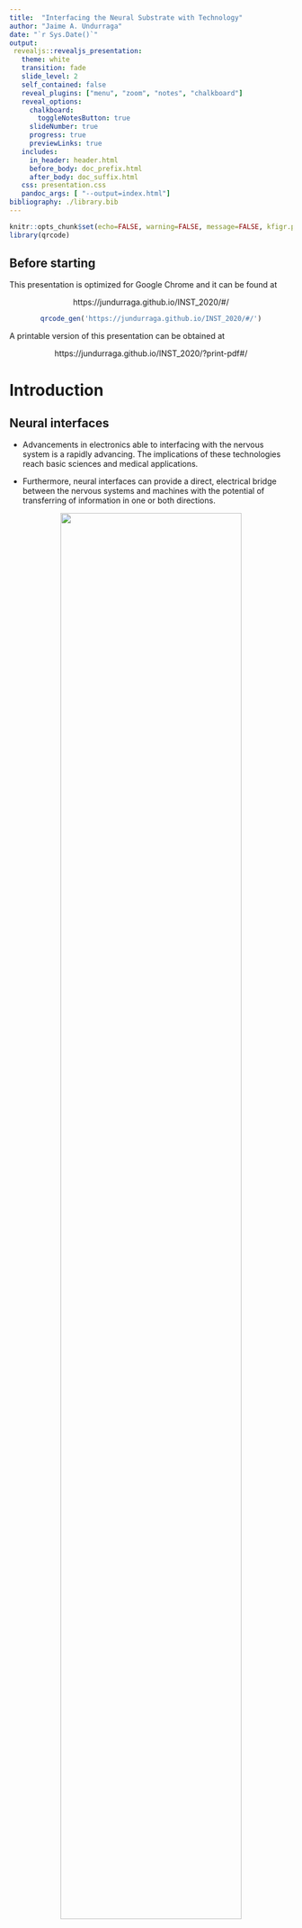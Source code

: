 ```yaml
---
title:  "Interfacing the Neural Substrate with Technology"
author: "Jaime A. Undurraga"
date: "`r Sys.Date()`"
output: 
 revealjs::revealjs_presentation:
   theme: white
   transition: fade
   slide_level: 2
   self_contained: false
   reveal_plugins: ["menu", "zoom", "notes", "chalkboard"]
   reveal_options:
     chalkboard: 
       toggleNotesButton: true
     slideNumber: true
     progress: true
     previewLinks: true
   includes:
     in_header: header.html
     before_body: doc_prefix.html
     after_body: doc_suffix.html
   css: presentation.css
   pandoc_args: [ "--output=index.html"]
bibliography: ./library.bib  
---
```


```r
knitr::opts_chunk$set(echo=FALSE, warning=FALSE, message=FALSE, kfigr.prefix=TRUE, kfigr.link=TRUE, comment=NA)
library(qrcode)
```

## Before starting

This presentation is optimized for Google Chrome and it can be found at

<center>
https://jundurraga.github.io/INST_2020/#/
</center>

<center>
```r
qrcode_gen('https://jundurraga.github.io/INST_2020/#/')
```
</center>


A printable version of this presentation can be obtained at

<center>
https://jundurraga.github.io/INST_2020/?print-pdf#/
</center>



# Introduction

## Neural interfaces

- Advancements in electronics able to interfacing with the nervous system is a rapidly advancing.
The implications of these technologies reach basic sciences and medical applications.

- Furthermore, neural interfaces can provide a direct, electrical bridge between the nervous systems and machines with the potential of transferring of information in one or both directions.




<center>
![](./my_figures/types_of_bci.png){width="80%"}
</center>

<center>
From @chaudharyBrainComputerInterfaces2016
</center>

## History

- 1791 "De viribus electricitatis in motu muscolari. Commentarius" Galvani applied charges to the nerves of dead frogs’ muscles and observed contractions.

<center>
![](./my_figures/RanaBott.jpg){width="20%"}
<center>

- 1949 voltage clamp technology -> Hodgkin and Huxley to record currents carried by sodium and potassium ions through nerve cell membranes using electrochemical gradients.

- 1952 @hodgkinQuantitativeDescriptionMembrane1952 model mathematically describes the membrane potentials using a resistor–capacitor (RC) circuit model

- 1957 André Djourno and Charles Eyriès original cochlear implant

- 1961 William House cochlear first implants 

- 1978 First multiple channel CI was implanted into deaf volunteer

- 1991 [Utah](https://www.blackrockmicro.com/electrode-types/utah-array/) electrode array


- 1997 Deep brain stimulation for Parkinson’s Disease

- 2002 first retinal implant; closed-loop brain machine interfacing in monkeys

- 2009 [BrainGate2](https://www.braingate.org): brain implant system built designed to help those affected by neurologic disease or injury.

- 2013 Responsive Neurostimulation (RNS) for epilepsy [@thomasCriticalReviewResponsive2015].

- 2019 [Neuralink](https://www.neuralink.com/) 3,072 electrode array [@muskIntegratedBrainmachineInterface2019]





## Hodgkin and Huxley Model

<div class='multiCol'>
<div class='col'>

<center>
$C_{m}\frac{dV}{dt} = I_{Na} +  I_{K} + I_{leak} + I_{syn}$
</center>

<center>
$I_{Na} = \bar{g}_{Na} m^3 h \left(E_{Na} - V\right)$
</center>

<center>
$I_{K} = \bar{g}_{K} n^4 \left(E_{K} - V\right)$
</center>

<center>
$I_{leak} = \bar{g}_{leak} \left(E_{leak} - V\right)$
</center>

<center>
$I_{syn} = \sum_{i=1}^{n_{syn}} g_{syn_i} V$
</center>

</div>
<div class='col'>
<video src="./my_figures/41592_2020_762_MOESM5_ESM.mp4" type="video/mp4" controls height="200" width="600" preload="auto">
</video>

</div>
</div>




<center>
![](./my_figures/hodgkin_huxley_model.svg){width="100%"}
<center>

The Hodgkin-Huxley model is the central pillar of modern neuroscience research.
It implications range from molecular investigations of the structural basis of ionic channels to the basis of neural interfacing with technology. 

## Hodgkin and Huxley simulator 

<iframe width="800" height="600" marginheight="0" marginwidth="0" src="http://myselph.de/hodgkinHuxley.html" data-preview-link="true">
</iframe>

Some good simulators [Brian2](https://brian2.readthedocs.io/en/stable/), [NEURON](https://neuron.yale.edu/), [many others](https://compneuroweb.com/sftwr.html)


# Non-invasive Neural Interfaces

## Recording

A neural interface builds a bidirectional communication channel between a subject’s nervous system and a man-made device
Non-invasive methods measure the compound extracellular activity of hundreds of thousands.


<div class='multiCol'>
<div class='col'>
![](./my_figures/non_invasive.png){width="100%"}
</div>
<div class='col'>

**Indirect**: 

Blood oxygen level dependent response (BOLD): a proxy measure of neural activity

- Functional magnetic resonance imaging
- Near Infrared Spectroscopy

**Direct:**

- Electroencephalogram (EEG)
- magnetoencephalography (MEG)

**Advantages** 

- no require surgery is required
- easy to upgrade

**Disadvantages**

- weak amplitude
- It may be difficult to achieve good contact between the sensor and the scalp (high impedance)
- Sensitive to endogenous contamination (movements, external noise)
- portability is an issue

</div>
</div>

## Stimulation

<div class='multiCol'>
<div class='col'>
![](./my_figures/non_invasive_stim.png){width="100%"}
</div>
<div class="col">
- Transcranial current stimulation (TCS)
- Transcranial magnetic stimulation (TCS)
- Transcranial focused ultrasound (TFS)
- Transcranial photobiomodulation(tPBM)

**Advantages**

- No surgery required

**Disadvantages**

- Poor spatial resolution and low control
- limited time 
- portability is an issue


Is there more? 



</div>
</div>


# Invasive Neural Interfaces 

## Several types of neural interfaces

<center>
![](./my_figures/implantable_electrodes.png){width="70%"}
</center>

- non-penetrating electrodes: Electrocorticography (ECoG), Flexible μECoG electrodes (spatial resolution $\le$ millimetre range)
- Penetrating electrodes
- optical electrodes


## Frequency and amplitude resolution of differentt neural interfaces

<div class='multiCol'>
<div class='col'>
![](./my_figures/electrode_type_resolution.png){width="100%"}
</div>
<div class='col'>

**Advantages**

- High spatial and temporal resolution 
- Increased signal-to-noise ratio
- Possibility of stimulating and recording neural activity simultaneously

**Disadvantages**

- Require surgery 
- Damage of neural and vascular structures
- Risk that any head trauma may damage the device

</div>

## Stimulation 

- Biphasic stimulation is the most commonly use pulse shape
- Stimulation mode: Monopolar, biopolar, multipolar (several electrodes)

<div class='multiCol'>
<div class='col'>
![](./my_figures/pulse_shapes_and_modes.png){width="100%"}
![](./my_figures/el_discrimination_paradigm.svg){width="100%"}
</div>
<div class='col'>
<br>

- Several pulse shapes 
- Several stimulation modes
- Several parameters (pulse width, rate, amplitude, polarity)
</div>
</div>

## Recording

<div class='multiCol'>

<div class='col' style="width: 100%">
![](./my_figures/recording_spikes.png){width="100%"}
</div>

<div class='col' style="width: 20%">
<br>

**Challenges**

- large amount of data (sampling rate > 25 kHz)
- spike detection
- spike sorting (neural identification)
- real-time signal processing (on-chip neural signal processing and feature extraction;  ASIC)
- power-consumption 
- safety 
- ethical concerns (see @sobotImplantableTechnologyHistory2018, gilbertEffectsClosedLoopBrain2018)

</div>

## Closed-loop

<div class='multiCol'>
<div class='col'>
**Neural signal feature extraction**

- neural energy in specified frequency bands
- action potential spikes, 
- frequency-time transformations 
- information theory 
- neural networks

**Hardware**
- integration of stimulating and recording front-end
- electrical artifact reduction methods
- signal processing
</div>
<div class='col'>
![](./my_figures/closed-loop.jpg){width="100%"}
</div>
</div>

## Applications 

<div class='multiCol'>
<div class='col'>
- treatment of neurological disorders (epilepsy, Parkinson, depression)
- restoring [hearing](https://www.youtube.com/embed/Vm0nZH9RahE)
- control of [bionic limbs](https://www.youtube.com/embed/3RUlzAsM5dM)
- restoring [somatic sense](https://www.youtube.com/embed/_Xl6rFvuR08)
- health monitor (wearable EEG devices [IMEC](https://www.imec-int.com/en/eeg))
- mind-controlled devices ([hearing aids](https://videopress.com/embed/u2U3eC3K), wheelchairs)
- speech synthesis 
</div>
<div class='col'>

<center>
**Speech synthesis example**
</center>
<center>
From @anumanchipalliSpeechSynthesisNeural2019
</center>

<video src="./my_figures/41586_2019_1119_MOESM3_ESM.mp4" type="video/mp4" controls height="300" width="600" preload="auto">

</video>

</div>
</div>


## Further reading
